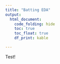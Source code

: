 ```yaml
---
title: "Batting EDA"
output:   
  html_document: 
    code_folding: hide
    toc: true
    toc_float: true
    df_print: kable

---
```



Test!